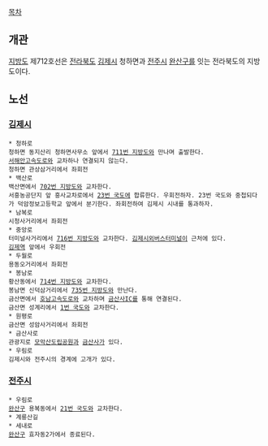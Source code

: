 [[목차]]
== 개관 ==
[[지방도]] 제712호선은 [[전라북도]] [[김제시]] 청하면과 [[전주시]] [[완산구]]를 잇는 전라북도의 지방도이다.

== 노선 ==
=== [[김제시]] ===
 * 청하로
 청하면 동지산리 청하면사무소 앞에서 [[711번 지방도]]와 만나며 출발한다.
 [[서해안고속도로]]와 교차하나 연결되지 않는다.
 청하면 관상삼거리에서 좌회전
 * 백산로
 백산면에서 [[702번 지방도]]와 교차한다.
 서흥농공단지 앞 흥사교차로에서 [[23번 국도]]에 합류한다. 우회전하자. 23번 국도와 중첩되다가 덕암정보고등학교 앞에서 분기한다. 좌회전하여 김제시 시내를 통과하자.
 * 남복로
 시청사거리에서 좌회전
 * 중앙로
 터미널사거리에서 [[716번 지방도]]와 교차한다. [[김제시외버스터미널]]이 근처에 있다.
 [[김제역]] 앞에서 우회전
 * 두월로
 용동오거리에서 좌회전
 * 봉남로
 황산동에서 [[714번 지방도]]와 교차한다.
 봉남면 신덕삼거리에서 [[735번 지방도]]와 만난다.
 금산면에서 [[호남고속도로]]와 교차하며 [[금산사IC]]를 통해 연결된다.
 금산면 성계리에서 [[1번 국도]]와 교차한다.
 * 원평로
 금산면 성암사거리에서 좌회전
 * 금산사로
 관광지로 [[모악산]]도립공원과 [[금산사]]가 있다.
 * 우림로
 김제시와 전주시의 경계에 고개가 있다.
=== [[전주시]] ===
 * 우림로
 [[완산구]] 용복동에서 [[21번 국도]]와 교차한다.
 * 계룡산길
 * 세내로
 [[완산구]] 효자동2가에서 종료된다.
